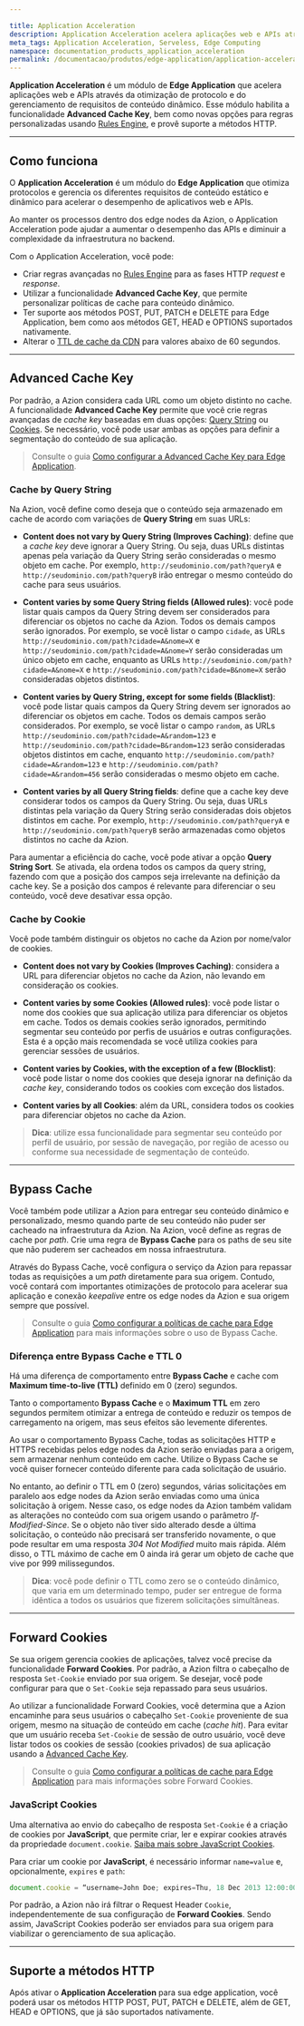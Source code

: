 ```yaml
---

title: Application Acceleration
description: Application Acceleration acelera aplicações web e APIs através da otimização de protocolo e do gerenciamento de requisitos de conteúdo dinâmico.
meta_tags: Application Acceleration, Serveless, Edge Computing
namespace: documentation_products_application_acceleration
permalink: /documentacao/produtos/edge-application/application-acceleration/
---
```


**Application Acceleration** é um módulo de **Edge Application** que acelera aplicações web e APIs através da otimização de protocolo e do gerenciamento de requisitos de conteúdo dinâmico. Esse módulo habilita a funcionalidade **Advanced Cache Key**, bem como novas opções para regras personalizadas usando [Rules Engine](/pt-br/documentacao/produtos/edge-application/rules-engine/), e provê suporte a métodos HTTP.

---

## Como funciona

O **Application Acceleration** é um módulo do **Edge Application** que otimiza protocolos e gerencia os diferentes requisitos de conteúdo estático e dinâmico para acelerar o desempenho de aplicativos web e APIs.

Ao manter os processos dentro dos edge nodes da Azion, o Application Acceleration pode ajudar a aumentar o desempenho das APIs e diminuir a complexidade da infraestrutura no backend.

Com o Application Acceleration, você pode:

- Criar regras avançadas no [Rules Engine](/pt-br/documentacao/produtos/edge-application/rules-engine/) para as fases HTTP *request* e *response*.
- Utilizar a funcionalidade **Advanced Cache Key**, que permite personalizar políticas de cache para conteúdo dinâmico.
- Ter suporte aos métodos POST, PUT, PATCH e DELETE para Edge Application, bem como aos métodos GET, HEAD e OPTIONS suportados nativamente.
- Alterar o [TTL de cache da CDN](/pt-br/documentacao/produtos/edge-application/edge-caching/#cdn-cache-settings) para valores abaixo de 60 segundos.

---

## Advanced Cache Key

Por padrão, a Azion considera cada URL como um objeto distinto no cache. A funcionalidade **Advanced Cache Key** permite que você crie regras avançadas de *cache key* baseadas em duas opções: [Query String](#cache-by-query-string) ou [Cookies](#cache-by-cookie). Se necessário, você pode usar ambas as opções para definir a segmentação do conteúdo de sua aplicação.

> Consulte o guia [Como configurar a Advanced Cache Key para Edge Application](/pt-br/documentacao/produtos/guias/desempenho-apis-sites-application-acceleration/).

### Cache by Query String

Na Azion, você define como deseja que o conteúdo seja armazenado em cache de acordo com variações de **Query String** em suas URLs:

- **Content does not vary by Query String (Improves Caching)**: define que a *cache key* deve ignorar a Query String. Ou seja, duas URLs distintas apenas pela variação da Query String serão consideradas o mesmo objeto em cache. Por exemplo, `http://seudominio.com/path?queryA` e `http://seudominio.com/path?queryB` irão entregar o mesmo conteúdo do cache para seus usuários.

- **Content varies by some Query String fields (Allowed rules)**: você pode listar quais campos da Query String devem ser considerados para diferenciar os objetos no cache da Azion. Todos os demais campos serão ignorados. Por exemplo, se você listar o campo `cidade`, as URLs `http://seudominio.com/path?cidade=A&nome=X` e `http://seudominio.com/path?cidade=A&nome=Y` serão consideradas um único objeto em cache, enquanto as URLs `http://seudominio.com/path?cidade=A&nome=X` e `http://seudominio.com/path?cidade=B&nome=X` serão consideradas objetos distintos.

- **Content varies by Query String, except for some fields (Blacklist)**: você pode listar quais campos da Query String devem ser ignorados ao diferenciar os objetos em cache. Todos os demais campos serão considerados. Por exemplo, se você listar o campo `random`, as URLs `http://seudominio.com/path?cidade=A&random=123` e `http://seudominio.com/path?cidade=B&random=123` serão consideradas objetos distintos em cache, enquanto `http://seudominio.com/path?cidade=A&random=123` e `http://seudominio.com/path?cidade=A&random=456` serão consideradas o mesmo objeto em cache.

- **Content varies by all Query String fields**: define que a cache key deve considerar todos os campos da Query String. Ou seja, duas URLs distintas pela variação da Query String serão consideradas dois objetos distintos em cache. Por exemplo, `http://seudominio.com/path?queryA` e `http://seudominio.com/path?queryB` serão armazenadas como objetos distintos no cache da Azion.

Para aumentar a eficiência do cache, você pode ativar a opção **Query String Sort**. Se ativada, ela ordena todos os campos da query string, fazendo com que a posição dos campos seja irrelevante na definição da cache key. Se a posição dos campos é relevante para diferenciar o seu conteúdo, você deve desativar essa opção.

### Cache by Cookie

Você pode também distinguir os objetos no cache da Azion por nome/valor de cookies.

- **Content does not vary by Cookies (Improves Caching)**:  considera a URL para diferenciar objetos no cache da Azion, não levando em consideração os cookies.

- **Content varies by some Cookies (Allowed rules)**: você pode listar o nome dos cookies que sua aplicação utiliza para diferenciar os objetos em cache. Todos os demais cookies serão ignorados, permitindo segmentar seu conteúdo por perfis de usuários e outras configurações. Esta é a opção mais recomendada se você utiliza cookies para gerenciar sessões de usuários.

- **Content varies by Cookies, with the exception of a few (Blocklist)**: você pode listar o nome dos cookies que deseja ignorar na definição da *cache key*, considerando todos os cookies com exceção dos listados.

- **Content varies by all Cookies**: além da URL, considera todos os cookies para diferenciar objetos no cache da Azion.

> **Dica**: utilize essa funcionalidade para segmentar seu conteúdo por perfil de usuário, por sessão de navegação, por região de acesso ou conforme sua necessidade de segmentação de conteúdo.

---

## Bypass Cache

Você também pode utilizar a Azion para entregar seu conteúdo dinâmico e personalizado, mesmo quando parte de seu conteúdo não puder ser cacheado na infraestrutura da Azion. Na Azion, você define as regras de cache por *path*. Crie uma regra de **Bypass Cache** para os paths de seu site que não puderem ser cacheados em nossa infraestrutura.

Através do Bypass Cache, você configura o serviço da Azion para repassar todas as requisições a um *path* diretamente para sua origem. Contudo, você contará com importantes otimizações de protocolo para acelerar sua aplicação e conexão *keepalive* entre os edge nodes da Azion e sua origem sempre que possível.

> Consulte o guia [Como configurar a políticas de cache para Edge Application](/pt-br/documentacao/produtos/guias/edge-caching/#bypass-cache) para mais informações sobre o uso de Bypass Cache.

### Diferença entre Bypass Cache e TTL 0

Há uma diferença de comportamento entre **Bypass Cache** e cache com **Maximum time-to-live (TTL)** definido em 0 (zero) segundos.

Tanto o comportamento **Bypass Cache** e o **Maximum TTL** em zero segundos permitem otimizar a entrega de conteúdo e reduzir os tempos de carregamento na origem, mas seus efeitos são levemente diferentes.

Ao usar o comportamento Bypass Cache, todas as solicitações HTTP e HTTPS recebidas pelos edge nodes da Azion serão enviadas para a origem, sem armazenar nenhum conteúdo em cache. Utilize o Bypass Cache se você quiser fornecer conteúdo diferente para cada solicitação de usuário.

No entanto, ao definir o TTL em 0 (zero) segundos, várias solicitações em paralelo aos edge nodes da Azion serão enviadas como uma única solicitação à origem. Nesse caso, os edge nodes da Azion também validam as alterações no conteúdo com sua origem usando o parâmetro *If-Modified-Since*. Se o objeto não tiver sido alterado desde a última solicitação, o conteúdo não precisará ser transferido novamente, o que pode resultar em uma resposta *304 Not Modified* muito mais rápida. Além disso, o TTL máximo de cache em 0 ainda irá gerar um objeto de cache que vive por 999 milissegundos.

> **Dica**: você pode definir o TTL como zero se o conteúdo dinâmico, que varia em um determinado tempo, puder ser entregue de forma idêntica a todos os usuários que fizerem solicitações simultâneas.

---

## Forward Cookies

Se sua origem gerencia cookies de aplicações, talvez você precise da funcionalidade **Forward Cookies**. Por padrão, a Azion filtra o cabeçalho de resposta `Set-Cookie` enviado por sua origem. Se desejar, você pode configurar para que o `Set-Cookie` seja repassado para seus usuários.

Ao utilizar a funcionalidade Forward Cookies, você determina que a Azion encaminhe para seus usuários o cabeçalho `Set-Cookie` proveniente de sua origem, mesmo na situação de conteúdo em cache (*cache hit*). Para evitar que um usuário receba `Set-Cookie` de sessão de outro usuário, você deve listar todos os cookies de sessão (cookies privados) de sua aplicação usando a [Advanced Cache Key](#cache-by-cookie).

> Consulte o guia [Como configurar a políticas de cache para Edge Application](/pt-br/documentacao/produtos/guias/edge-caching/#forward-cookies) para mais informações sobre Forward Cookies.

### JavaScript Cookies

Uma alternativa ao envio do cabeçalho de resposta `Set-Cookie` é a criação de cookies por **JavaScript**, que permite criar, ler e expirar cookies através da propriedade `document.cookie`. [Saiba mais sobre JavaScript Cookies](https://www.w3schools.com/js/js_cookies.asp).

Para criar um cookie por **JavaScript**, é necessário informar `name=value` e, opcionalmente, `expires` e `path`:

```js
document.cookie = “username=John Doe; expires=Thu, 18 Dec 2013 12:00:00 UTC; path=/”;
```

Por padrão, a Azion não irá filtrar o Request Header `Cookie`, independentemente de sua configuração de **Forward Cookies**. Sendo assim, JavaScript Cookies poderão ser enviados para sua origem para viabilizar o gerenciamento de sua aplicação.

---

## Suporte a métodos HTTP
Após ativar o **Application Acceleration** para sua edge application, você poderá usar os métodos HTTP POST, PUT, PATCH e DELETE, além de GET, HEAD e OPTIONS, que já são suportados nativamente.

